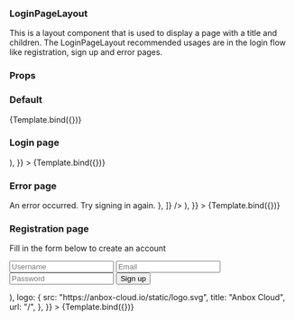 

<Meta 
  title="LoginPageLayout"
  component={LoginPageLayout}
/>


### LoginPageLayout

This is a layout component that is used to display a page with a title and children. 
The LoginPageLayout recommended usages are in the login flow like registration, sign up and error pages.

### Props

<ArgsTable of={LoginPageLayout} />

### Default

<Canvas>
  <Story
    name="Default"
    args={{
      title: "This is the title",
    }}
  >
    {Template.bind({})}
  </Story>
</Canvas>

### Login page

<Canvas>
    <Story
      name="Login page"
      args={{
        title: "Sign in",
        children: (
          <Spinner />
        ),
      }}
    >
      {Template.bind({})}
    </Story>
</Canvas>

### Error page

<Canvas>
  <Story
    name="Error page"
    args={{
      title: "Sign in failed",
      children: (
        <CodeSnippet
          blocks={[
            {
              wrapLines: true,
              code: <>An error occurred. Try signing in again.</>
            },
          ]}
        />
      ),
    }}
  >
    {Template.bind({})}
  </Story>
</Canvas>

### Registration page

<Canvas>
  <Story
    name="Registration page"
    args={{
      title: "Sign up",
      children: (
        <>
          <p>Fill in the form below to create an account</p>
          <form>
            <input type="text" placeholder="Username" />
            <input type="email" placeholder="Email" />
            <input type="password" placeholder="Password" />
            <button>Sign up</button>
          </form>
        </>
      ),
      logo: {
        src: "https://anbox-cloud.io/static/logo.svg",
        title: "Anbox Cloud",
        url: "/",
      },
    }}
  >
    {Template.bind({})}
  </Story>
</Canvas>

